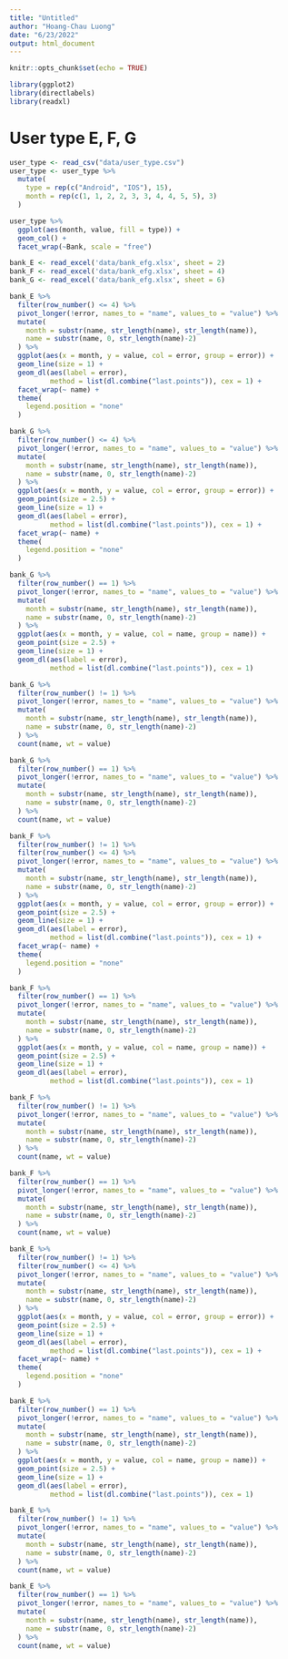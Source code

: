 ```yaml
---
title: "Untitled"
author: "Hoang-Chau Luong"
date: "6/23/2022"
output: html_document
---
```


```r
knitr::opts_chunk$set(echo = TRUE)
```

```r
library(ggplot2)
library(directlabels)
library(readxl)
```



# **User type E, F, G**
```r
user_type <- read_csv("data/user_type.csv")
user_type <- user_type %>%
  mutate(
    type = rep(c("Android", "IOS"), 15),
    month = rep(c(1, 1, 2, 2, 3, 3, 4, 4, 5, 5), 3)
  )

user_type %>%
  ggplot(aes(month, value, fill = type)) +
  geom_col() +
  facet_wrap(~Bank, scale = "free")
```

```r
bank_E <- read_excel('data/bank_efg.xlsx', sheet = 2)
bank_F <- read_excel('data/bank_efg.xlsx', sheet = 4)
bank_G <- read_excel('data/bank_efg.xlsx', sheet = 6)

```

```r
bank_E %>%
  filter(row_number() <= 4) %>%
  pivot_longer(!error, names_to = "name", values_to = "value") %>% 
  mutate(
    month = substr(name, str_length(name), str_length(name)),
    name = substr(name, 0, str_length(name)-2)
  ) %>%
  ggplot(aes(x = month, y = value, col = error, group = error)) +
  geom_line(size = 1) +
  geom_dl(aes(label = error), 
          method = list(dl.combine("last.points")), cex = 1) +
  facet_wrap(~ name) +
  theme(
    legend.position = "none"
  )

bank_G %>%
  filter(row_number() <= 4) %>%
  pivot_longer(!error, names_to = "name", values_to = "value") %>% 
  mutate(
    month = substr(name, str_length(name), str_length(name)),
    name = substr(name, 0, str_length(name)-2)
  ) %>%
  ggplot(aes(x = month, y = value, col = error, group = error)) +
  geom_point(size = 2.5) +
  geom_line(size = 1) +
  geom_dl(aes(label = error), 
          method = list(dl.combine("last.points")), cex = 1) +
  facet_wrap(~ name) +
  theme(
    legend.position = "none"
  )

bank_G %>%
  filter(row_number() == 1) %>%
  pivot_longer(!error, names_to = "name", values_to = "value") %>% 
  mutate(
    month = substr(name, str_length(name), str_length(name)),
    name = substr(name, 0, str_length(name)-2)
  ) %>%
  ggplot(aes(x = month, y = value, col = name, group = name)) +
  geom_point(size = 2.5) +
  geom_line(size = 1) +
  geom_dl(aes(label = error), 
          method = list(dl.combine("last.points")), cex = 1) 

bank_G %>%
  filter(row_number() != 1) %>%
  pivot_longer(!error, names_to = "name", values_to = "value") %>% 
  mutate(
    month = substr(name, str_length(name), str_length(name)),
    name = substr(name, 0, str_length(name)-2)
  ) %>%
  count(name, wt = value)

bank_G %>%
  filter(row_number() == 1) %>%
  pivot_longer(!error, names_to = "name", values_to = "value") %>% 
  mutate(
    month = substr(name, str_length(name), str_length(name)),
    name = substr(name, 0, str_length(name)-2)
  ) %>%
  count(name, wt = value)
```

```r

bank_F %>%
  filter(row_number() != 1) %>%
  filter(row_number() <= 4) %>%
  pivot_longer(!error, names_to = "name", values_to = "value") %>% 
  mutate(
    month = substr(name, str_length(name), str_length(name)),
    name = substr(name, 0, str_length(name)-2)
  ) %>%
  ggplot(aes(x = month, y = value, col = error, group = error)) +
  geom_point(size = 2.5) +
  geom_line(size = 1) +
  geom_dl(aes(label = error), 
          method = list(dl.combine("last.points")), cex = 1) +
  facet_wrap(~ name) +
  theme(
    legend.position = "none"
  )

bank_F %>%
  filter(row_number() == 1) %>%
  pivot_longer(!error, names_to = "name", values_to = "value") %>% 
  mutate(
    month = substr(name, str_length(name), str_length(name)),
    name = substr(name, 0, str_length(name)-2)
  ) %>%
  ggplot(aes(x = month, y = value, col = name, group = name)) +
  geom_point(size = 2.5) +
  geom_line(size = 1) +
  geom_dl(aes(label = error), 
          method = list(dl.combine("last.points")), cex = 1) 

bank_F %>%
  filter(row_number() != 1) %>%
  pivot_longer(!error, names_to = "name", values_to = "value") %>% 
  mutate(
    month = substr(name, str_length(name), str_length(name)),
    name = substr(name, 0, str_length(name)-2)
  ) %>%
  count(name, wt = value)

bank_F %>%
  filter(row_number() == 1) %>%
  pivot_longer(!error, names_to = "name", values_to = "value") %>% 
  mutate(
    month = substr(name, str_length(name), str_length(name)),
    name = substr(name, 0, str_length(name)-2)
  ) %>%
  count(name, wt = value)
```


```r

bank_E %>%
  filter(row_number() != 1) %>%
  filter(row_number() <= 4) %>%
  pivot_longer(!error, names_to = "name", values_to = "value") %>% 
  mutate(
    month = substr(name, str_length(name), str_length(name)),
    name = substr(name, 0, str_length(name)-2)
  ) %>%
  ggplot(aes(x = month, y = value, col = error, group = error)) +
  geom_point(size = 2.5) +
  geom_line(size = 1) +
  geom_dl(aes(label = error), 
          method = list(dl.combine("last.points")), cex = 1) +
  facet_wrap(~ name) +
  theme(
    legend.position = "none"
  )

bank_E %>%
  filter(row_number() == 1) %>%
  pivot_longer(!error, names_to = "name", values_to = "value") %>% 
  mutate(
    month = substr(name, str_length(name), str_length(name)),
    name = substr(name, 0, str_length(name)-2)
  ) %>%
  ggplot(aes(x = month, y = value, col = name, group = name)) +
  geom_point(size = 2.5) +
  geom_line(size = 1) +
  geom_dl(aes(label = error), 
          method = list(dl.combine("last.points")), cex = 1) 

bank_E %>%
  filter(row_number() != 1) %>%
  pivot_longer(!error, names_to = "name", values_to = "value") %>% 
  mutate(
    month = substr(name, str_length(name), str_length(name)),
    name = substr(name, 0, str_length(name)-2)
  ) %>%
  count(name, wt = value)

bank_E %>%
  filter(row_number() == 1) %>%
  pivot_longer(!error, names_to = "name", values_to = "value") %>% 
  mutate(
    month = substr(name, str_length(name), str_length(name)),
    name = substr(name, 0, str_length(name)-2)
  ) %>%
  count(name, wt = value)
```
